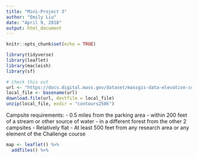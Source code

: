 ```yaml
---
title: "Mini-Project 3"
author: "Emily Liu"
date: "April 9, 2018"
output: html_document
---
```


```r
knitr::opts_chunk$set(echo = TRUE)
```

```r
library(tidyverse)
library(leaflet)
library(macleish)
library(sf)
```

```r
# check this out
url <- "https://docs.digital.mass.gov/dataset/massgis-data-elevation-contours-1250000"
local_file <- basename(url)
download.file(url, destfile = local_file)
unzip(local_file, exdir = "contours250k")
```

Campsite requirements:
- 0.5 miles from the parking area
- within 200 feet of a stream or other source of water
- in a different forest from the other 2 campsites
- Relatively flat
- At least 500 feet from any research area or any element of the Challenge course


```r
map <- leaflet() %>%
  addTiles() %>%
  
```

